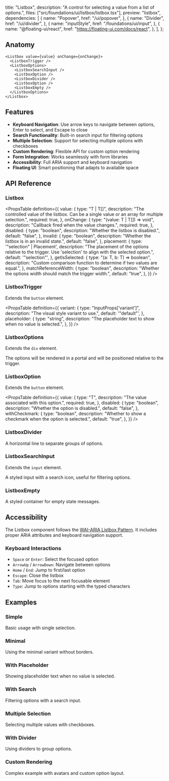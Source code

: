   title: "Listbox",
  description: "A control for selecting a value from a list of options.",
  files: ["src/foundations/ui/listbox/listbox.tsx"],
  preview: "listbox",
  dependencies: [
    {
      name: "Popover",
      href: "/ui/popover",
    },
    {
      name: "Divider",
      href: "/ui/divider",
    },
    {
      name: "inputStyle",
      href: "/foundations/ui/input",
    },
    {
      name: "@floating-ui/react",
      href: "https://floating-ui.com/docs/react",
    },
  ],
};

## Anatomy

```tsx
<Listbox value={value} onChange={onChange}>
  <ListboxTrigger />
  <ListboxOptions>
    <ListboxSearchInput />
    <ListboxOption />
    <ListboxDivider />
    <ListboxOption />
    <ListboxEmpty />
  </ListboxOptions>
</Listbox>
```

## Features

- **Keyboard Navigation**: Use arrow keys to navigate between options, Enter to select, and Escape to close
- **Search Functionality**: Built-in search input for filtering options
- **Multiple Selection**: Support for selecting multiple options with checkboxes
- **Custom Rendering**: Flexible API for custom option rendering
- **Form Integration**: Works seamlessly with form libraries
- **Accessibility**: Full ARIA support and keyboard navigation
- **Floating UI**: Smart positioning that adapts to available space

## API Reference

### Listbox

<PropsTable
  definition={{
    value: {
      type: "T | T[]",
      description:
        "The controlled value of the listbox. Can be a single value or an array for multiple selection.",
      required: true,
    },
    onChange: {
      type: "(value: T | T[]) => void",
      description: "Callback fired when the value changes.",
      required: true,
    },
    disabled: {
      type: "boolean",
      description: "Whether the listbox is disabled.",
      default: "false",
    },
    invalid: {
      type: "boolean",
      description: "Whether the listbox is in an invalid state.",
      default: "false",
    },
    placement: {
      type: '"selection" | Placement',
      description:
        "The placement of the options relative to the trigger. Use 'selection' to align with the selected option.",
      default: '"selection"',
    },
    getIsSelected: {
      type: "(a: T, b: T) => boolean",
      description:
        "Custom comparison function to determine if two values are equal.",
    },
    matchReferenceWidth: {
      type: "boolean",
      description: "Whether the options width should match the trigger width.",
      default: "true",
    },
  }}
/>

### ListboxTrigger

Extends the `button` element.

<PropsTable
  definition={{
    variant: {
      type: "InputProps['variant']",
      description: "The visual style variant to use.",
      default: '"default"',
    },
    placeholder: {
      type: "string",
      description: "The placeholder text to show when no value is selected.",
    },
  }}
/>

### ListboxOptions

Extends the `div` element.

The options will be rendered in a portal and will be positioned relative to the trigger.

### ListboxOption

Extends the `button` element.

<PropsTable
  definition={{
    value: {
      type: "T",
      description: "The value associated with this option.",
      required: true,
    },
    disabled: {
      type: "boolean",
      description: "Whether the option is disabled.",
      default: "false",
    },
    withCheckmark: {
      type: "boolean",
      description: "Whether to show a checkmark when the option is selected.",
      default: "true",
    },
  }}
/>

### ListboxDivider

A horizontal line to separate groups of options.

### ListboxSearchInput

Extends the `input` element.

A styled input with a search icon, useful for filtering options.

### ListboxEmpty

A styled container for empty state messages.

## Accessibility

The Listbox component follows the [WAI-ARIA Listbox Pattern](https://www.w3.org/WAI/ARIA/apg/patterns/listbox/). It includes proper ARIA attributes and keyboard navigation support.

### Keyboard Interactions

- `Space` or `Enter`: Select the focused option
- `ArrowUp` / `ArrowDown`: Navigate between options
- `Home` / `End`: Jump to first/last option
- `Escape`: Close the listbox
- `Tab`: Move focus to the next focusable element
- `Type`: Jump to options starting with the typed characters

## Examples

### Simple

Basic usage with single selection.

<Preview slug="listbox" />

### Minimal

Using the minimal variant without borders.

<Preview slug="listbox-minimal" />

### With Placeholder

Showing placeholder text when no value is selected.

<Preview slug="listbox-placeholder" />

### With Search

Filtering options with a search input.

<Preview slug="listbox-search" />

### Multiple Selection

Selecting multiple values with checkboxes.

<Preview slug="listbox-multiple" />

### With Divider

Using dividers to group options.

<Preview slug="listbox-divider" />

### Custom Rendering

Complex example with avatars and custom option layout.

<Preview slug="listbox-custom" />
